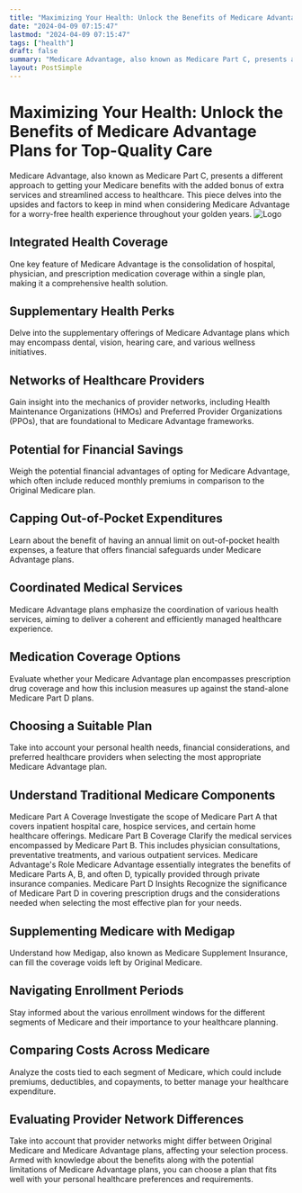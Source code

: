 ```yaml
---
title: "Maximizing Your Health: Unlock the Benefits of Medicare Advantage Plans for Top-Quality Care"
date: "2024-04-09 07:15:47"
lastmod: "2024-04-09 07:15:47"
tags: ["health"]
draft: false
summary: "Medicare Advantage, also known as Medicare Part C, presents a different approach to getting your Medicare benefits with the added bonus of extra services and streamlined access to healthcare. This piece delves into the upsides and factors to keep in mind when considering Medicare Advantage for a worry-free health experience throughout your golden years."
layout: PostSimple
---
```

# Maximizing Your Health: Unlock the Benefits of Medicare Advantage Plans for Top-Quality Care
Medicare Advantage, also known as Medicare Part C, presents a different approach to getting your Medicare benefits with the added bonus of extra services and streamlined access to healthcare. This piece delves into the upsides and factors to keep in mind when considering Medicare Advantage for a worry-free health experience throughout your golden years.
<img alt="Logo" class="lazyImg" data-src="https://cdn.seniorsselection.com/src_image/1c8e54b6f02805c4dd53cdb19a609a3d.webp" src="/statics/image/loading.webp"/>
## Integrated Health Coverage
One key feature of Medicare Advantage is the consolidation of hospital, physician, and prescription medication coverage within a single plan, making it a comprehensive health solution.
## Supplementary Health Perks
Delve into the supplementary offerings of
Medicare Advantage plans
which may encompass dental, vision, hearing care, and various wellness initiatives.
## Networks of Healthcare Providers
Gain insight into the mechanics of provider networks, including Health Maintenance Organizations (HMOs) and Preferred Provider Organizations (PPOs), that are foundational to Medicare Advantage frameworks.
## Potential for Financial Savings
Weigh the potential financial advantages of opting for Medicare Advantage, which often include reduced monthly premiums in comparison to the Original Medicare plan.
## Capping Out-of-Pocket Expenditures
Learn about the benefit of having an annual limit on out-of-pocket health expenses, a feature that offers financial safeguards under Medicare Advantage plans.
## Coordinated Medical Services
Medicare Advantage plans emphasize the coordination of various health services, aiming to deliver a coherent and efficiently managed healthcare experience.
## Medication Coverage Options
Evaluate whether your Medicare Advantage plan encompasses prescription drug coverage and how this inclusion measures up against the stand-alone Medicare Part D plans.
## Choosing a Suitable Plan
Take into account your personal health needs, financial considerations, and preferred healthcare providers when selecting the most appropriate Medicare Advantage plan.
## Understand Traditional Medicare Components
Medicare Part A Coverage Investigate the scope of Medicare Part A that covers inpatient hospital care, hospice services, and certain home healthcare offerings.
Medicare Part B Coverage Clarify the medical services encompassed by Medicare Part B. This includes physician consultations, preventative treatments, and various outpatient services.
Medicare Advantage's Role Medicare Advantage essentially integrates the benefits of Medicare Parts A, B, and often D, typically provided through private insurance companies.
Medicare Part D Insights Recognize the significance of Medicare Part D in covering prescription drugs and the considerations needed when selecting the most effective plan for your needs.
## Supplementing Medicare with Medigap
Understand how Medigap, also known as Medicare Supplement Insurance, can fill the coverage voids left by Original Medicare.
## Navigating Enrollment Periods
Stay informed about the various enrollment windows for the different segments of Medicare and their importance to your healthcare planning.
## Comparing Costs Across Medicare
Analyze the costs tied to each segment of Medicare, which could include premiums, deductibles, and copayments, to better manage your healthcare expenditure.
## Evaluating Provider Network Differences
Take into account that provider networks might differ between Original Medicare and Medicare Advantage plans, affecting your selection process.
Armed with knowledge about the benefits along with the potential limitations of Medicare Advantage plans, you can choose a plan that fits well with your personal healthcare preferences and requirements.
        